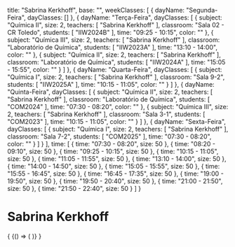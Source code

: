  title: "Sabrina Kerkhoff",
  base: "",
  weekClasses: [
    {
      dayName: "Segunda-Feira",
      dayClasses: []
    },
    {
      dayName: "Terça-Feira",
      dayClasses: [
        {
          subject: "Química II",
          size: 2,
          teachers: [
            "Sabrina Kerkhoff"
          ],
          classroom: "Sala 02 - CR Toledo",
          students: [
            "IIW2024B"
          ],
          time: "09:25 - 10:15",
          color: ""
        },
        {
          subject: "Química III",
          size: 2,
          teachers: [
            "Sabrina Kerkhoff"
          ],
          classroom: "Laboratório de Química",
          students: [
            "IIW2023A"
          ],
          time: "13:10 - 14:00",
          color: ""
        },
        {
          subject: "Química II",
          size: 2,
          teachers: [
            "Sabrina Kerkhoff"
          ],
          classroom: "Laboratório de Química",
          students: [
            "IIW2024A"
          ],
          time: "15:05 - 15:55",
          color: ""
        }
      ]
    },
    {
      dayName: "Quarta-Feira",
      dayClasses: [
        {
          subject: "Química I",
          size: 2,
          teachers: [
            "Sabrina Kerkhoff"
          ],
          classroom: "Sala 9-2",
          students: [
            "IIW2025A"
          ],
          time: "10:15 - 11:05",
          color: ""
        }
      ]
    },
    {
      dayName: "Quinta-Feira",
      dayClasses: [
        {
          subject: "Química II",
          size: 2,
          teachers: [
            "Sabrina Kerkhoff"
          ],
          classroom: "Laboratório de Química",
          students: [
            "COM2024"
          ],
          time: "07:30 - 08:20",
          color: ""
        },
        {
          subject: "Química III",
          size: 2,
          teachers: [
            "Sabrina Kerkhoff"
          ],
          classroom: "Sala 3-1",
          students: [
            "COM2023"
          ],
          time: "10:15 - 11:05",
          color: ""
        }
      ]
    },
    {
      dayName: "Sexta-Feira",
      dayClasses: [
        {
          subject: "Química I",
          size: 2,
          teachers: [
            "Sabrina Kerkhoff"
          ],
          classroom: "Sala 7-2",
          students: [
            "COM2025"
          ],
          time: "07:30 - 08:20",
          color: ""
        }
      ]
    }
  ],
  time: [
    {
      time: "07:30 - 08:20",
      size: 50
    },
    {
      time: "08:20 - 09:10",
      size: 50
    },
    {
      time: "09:25 - 10:15",
      size: 50
    },
    {
      time: "10:15 - 11:05",
      size: 50
    },
    {
      time: "11:05 - 11:55",
      size: 50
    },
    {
      time: "13:10 - 14:00",
      size: 50
    },
    {
      time: "14:00 - 14:50",
      size: 50
    },
    {
      time: "15:05 - 15:55",
      size: 50
    },
    {
      time: "15:55 - 16:45",
      size: 50
    },
    {
      time: "16:45 - 17:35",
      size: 50
    },
    {
      time: "19:00 - 19:50",
      size: 50
    },
    {
      time: "19:50 - 20:40",
      size: 50
    },
    {
      time: "21:00 - 21:50",
      size: 50
    },
    {
      time: "21:50 - 22:40",
      size: 50
    }
  ]
}

# Sabrina Kerkhoff

<div>
  {
    <BrowserOnly>
      {() => (
        <Grid
          title={data.title}
          weekClasses={data.weekClasses}
          time={data.time}
        />
      )}
    </BrowserOnly>
  }
</div>
